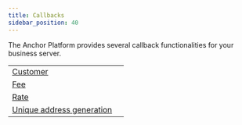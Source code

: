 ```yaml
---
title: Callbacks
sidebar_position: 40
---
```



The Anchor Platform provides several callback functionalities for your business server.

<MethodTable title="Callback Types">

| | |
| --------------------------------------------------- | --- |
| [Customer](./customer/README.mdx) | |
| [Fee](./fee/README.mdx) | |
| [Rate](./rate/README.mdx) | |
| [Unique address generation](./unique-address/README.mdx) | |

</MethodTable>
